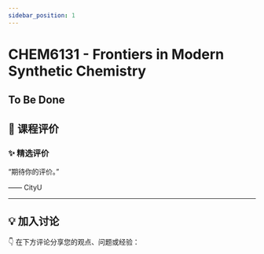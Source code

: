 ```yaml
---
sidebar_position: 1
---
```



# CHEM6131 - Frontiers in Modern Synthetic Chemistry

## To Be Done

## **💬 课程评价**

### ✨ **精选评价**
<div className={commentStyles.commentBox}>
    <p className={commentStyles.commentText}>
        “期待你的评价。”
    </p>
    <p className={commentStyles.commentAuthor}>—— CityU</p>
</div>

---

## **💡 加入讨论**

👇 在下方评论分享您的观点、问题或经验：
<Utterances />
